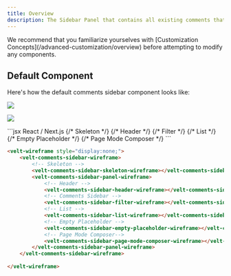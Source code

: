 ```yaml
---
title: Overview
description: The Sidebar Panel that contains all existing comments that appears when you click the Sidebar button.
---
```

<Note>
We recommend that you familiarize yourselves with [Customization Concepts](/advanced-customization/overview) before attempting to modify any components.
</Note>


## Default Component

Here's how the default comments sidebar component looks like:


![](/images/sidebar-light.png)

![](/images/sidebar-breakdown-light.png)






<RequestExample>
```jsx React / Next.js
<VeltWireframe>
    <VeltCommentsSidebarWireframe>
        {/* Skeleton */}
        <VeltCommentsSidebarWireframe.Skeleton />
        <VeltCommentsSidebarWireframe.Panel>
            {/* Header */}
            <VeltCommentsSidebarWireframe.Header />
            {/* Filter */}
            <VeltCommentsSidebarWireframe.Filter />
            {/* List */}
            <VeltCommentsSidebarWireframe.List />
            {/* Empty Placeholder */}
            <VeltCommentsSidebarWireframe.EmptyPlaceholder />
            {/* Page Mode Composer */}
            <VeltCommentsSidebarWireframe.PageModeComposer />
        </VeltCommentsSidebarWireframe.Panel>
    </VeltCommentsSidebarWireframe>
</VeltWireframe>
```


```HTML HTML
<velt-wireframe style="display:none;">
    <velt-comments-sidebar-wireframe>
        <!-- Skeleton -->
        <velt-comments-sidebar-skeleton-wireframe></velt-comments-sidebar-skeleton-wireframe>
        <velt-comments-sidebar-panel-wireframe>
            <!-- Header -->
            <velt-comments-sidebar-header-wireframe></velt-comments-sidebar-header-wireframe>
            <!-- Comments Sidebar -->
            <velt-comments-sidebar-filter-wireframe></velt-comments-sidebar-filter-wireframe>
            <!-- List -->
            <velt-comments-sidebar-list-wireframe></velt-comments-sidebar-list-wireframe>
            <!-- Empty Placeholder -->
            <velt-comments-sidebar-empty-placeholder-wireframe></velt-comments-sidebar-empty-placeholder-wireframe>
            <!-- Page Mode Composer-->
            <velt-comments-sidebar-page-mode-composer-wireframe></velt-comments-sidebar-page-mode-composer-wireframe>
        </velt-comments-sidebar-panel-wireframe>
    </velt-comments-sidebar-wireframe>
    
</velt-wireframe>
```
</RequestExample>

